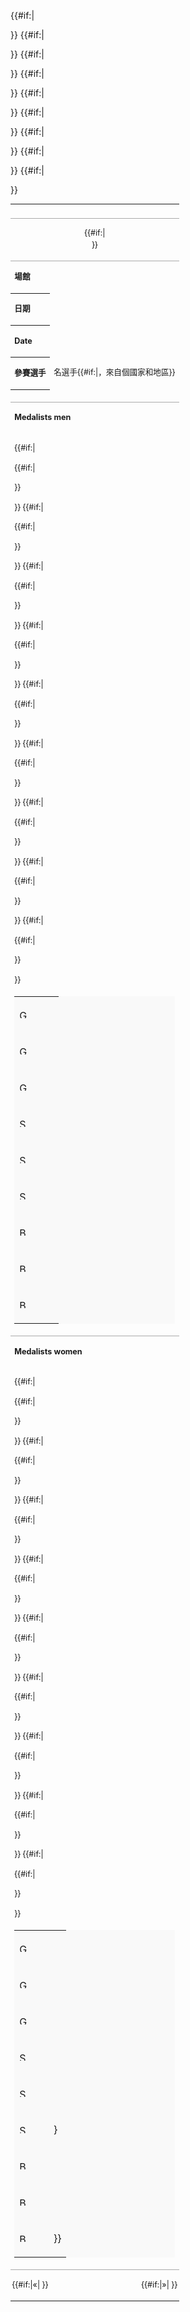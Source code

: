 <table class="infobox" cellpadding="3" style="width:24em; text-align:left; font-size:90%; line-height:1.5em; border-collapse:collapse;">
<tr><td colspan="2" style="text-align:center; font-size:125%; font-weight:bold; border-bottom:1px solid #aaa;">{{{event}}}</td></tr>
{{#if:{{{image|}}}|<tr><td colspan="2" style="text-align:center; border-bottom:1px solid #aaa; size:125px;"> {{{image}}} {{#if:{{{caption|}}}|<br /><span style="font-size:95%">{{{caption}}}</span> }}</td></tr>}}<!--
-->{{#if:{{{venue|}}}|<tr><th>場館</th><td>{{{venue}}}</td></tr>}}<!--
-->{{#if:{{{dates|}}}|<tr><th>日期</th><td>{{{dates}}}</td></tr>}}<!--
-->{{#if:{{{date|}}}|<tr><th>Date</th><td>{{{date}}}</td></tr>}}<!--
-->{{#if:{{{competitors|}}}|<tr><th>參賽選手</th><td>{{{competitors}}}名選手{{#if:{{{nations|}}}|，來自{{{nations}}}個國家和地區}}</td></tr>}}<!--
-->{{#if:{{{win_value|}}}|<tr><th>{{{win_label|Winning&nbsp;time}}}</th><td>{{{win_value}}}</td></tr>}}<!--
-->{{#if:{{{goldm|}}}{{{silverm|}}}{{{bronzem|}}}|<tr><th colspan="2" style="border-top:1px solid #aaa;">Medalists men</th></tr><tr><td colspan="2"><table style="background-color:#f9f9f9;"><!--
-->{{#if:{{{goldm|}}}|<tr valign="top"><td>[[Image:Gold medal icon.svg|14px|Gold medal]]&nbsp;</td><td class="nowraplinks">{{{goldm}}}</td>{{#if:{{{goldmNation|}}}|
<td>&nbsp;{{flag|{{{goldmNation}}}}}</td>}}</tr>}}<!--
-->{{#if:{{{goldm2|}}}|<tr valign="top"><td>[[Image:Gold medal icon.svg|14px|Gold medal]]&nbsp;</td><td class="nowraplinks">{{{goldm2}}}</td>{{#if:{{{goldmNation2|}}}|<td>&nbsp;{{flag|{{{goldmNation2}}}}}</td>}}</tr>}}<!--
-->{{#if:{{{goldm3|}}}|<tr valign="top"><td>[[Image:Gold medal icon.svg|14px|Gold medal]]&nbsp;</td><td class="nowraplinks">{{{goldm3}}}</td>{{#if:{{{goldmNation3|}}}|<td>&nbsp;{{flag|{{{goldmNation3}}}}}</td>}}</tr>}}<!--
-->{{#if:{{{silverm|}}}|<tr valign="top"><td>[[Image:Silver medal icon.svg|14px|Silver medal]]&nbsp;</td><td class="nowraplinks">{{{silverm}}}</td>{{#if:{{{silvermNation|}}}|<td>&nbsp;{{flag|{{{silvermNation}}}}}</td>}}</tr>}}<!--
-->{{#if:{{{silverm2|}}}|<tr valign="top"><td>[[Image:Silver medal icon.svg|14px|Silver medal]]&nbsp;</td><td class="nowraplinks">{{{silverm2}}}</td>{{#if:{{{silvermNation2|}}}|<td>&nbsp;{{flag|{{{silvermNation2}}}}}</td>}}</tr>}}<!--
-->{{#if:{{{silverm3|}}}|<tr valign="top"><td>[[Image:Silver medal icon.svg|14px|Silver medal]]&nbsp;</td><td class="nowraplinks">{{{silverm3}}}</td>{{#if:{{{silvermNation3|}}}|<td>&nbsp;{{flag|{{{silvermNation3}}}}}</td>}}</tr>}}<!--
-->{{#if:{{{bronzem|}}}|<tr valign="top"><td>[[Image:Bronze medal icon.svg|14px|Bronze medal]]&nbsp;</td><td class="nowraplinks">{{{bronzem}}}</td>{{#if:{{{bronzemNation|}}}|<td>&nbsp;{{flag|{{{bronzemNation}}}|}}</td>}}</tr>}}<!--
-->{{#if:{{{bronzem2|}}}|<tr valign="top"><td>[[Image:Bronze medal icon.svg|14px|Bronze medal]]&nbsp;</td><td class="nowraplinks">{{{bronzem2}}}</td>{{#if:{{{bronzemNation2|}}}|<td>&nbsp;{{flag|{{{bronzemNation2}}}}}</td>}}</tr>}}<!--
-->{{#if:{{{bronzem3|}}}|<tr valign="top"><td>[[Image:Bronze medal icon.svg|14px|Bronze medal]]&nbsp;</td><td class="nowraplinks">{{{bronzem3}}}</td>{{#if:{{{bronzemNation3|}}}|<td>&nbsp;{{flag|{{{bronzemNation3}}}}}</td>}}</tr>}}<!--
--></table></td></tr>}}<!--
-->{{#if:{{{goldw|}}}{{{silverw|}}}{{{bronzew|}}}|
<tr><th colspan="2" style="border-top:1px solid #aaa;">Medalists women</th></tr>
<tr><td colspan="2"><table style="background-color:#f9f9f9;"><!--
-->{{#if:{{{goldw|}}}|<tr valign="top"><td>[[Image:Gold medal icon.svg|14px|Gold medal]]&nbsp;</td><td class="nowraplinks">{{{goldw}}}</td>{{#if:{{{goldwNation|}}}|<td>&nbsp;{{flag|{{{goldwNation}}}}}</td>}}</tr>}}<!--
-->{{#if:{{{goldw2|}}}|<tr valign="top"><td>[[Image:Gold medal icon.svg|14px|Gold medal]]&nbsp;</td><td class="nowraplinks">{{{goldw2}}}</td>{{#if:{{{goldwNation2|}}}|<td>&nbsp;{{flag|{{{goldwNation2}}}}}</td>}}</tr>}}<!--
-->{{#if:{{{goldw3|}}}|<tr valign="top"><td>[[Image:Gold medal icon.svg|14px|Gold medal]]&nbsp;</td><td class="nowraplinks">{{{goldw3}}}</td>{{#if:{{{goldwNation3|}}}|<td>&nbsp;{{flag|{{{goldwNation3}}}|}}</td>}}</tr>}}<!--
-->{{#if:{{{silverw|}}}|<tr valign="top"><td>[[Image:Silver medal icon.svg|14px|Silver medal]]&nbsp;</td><td class="nowraplinks">{{{silverw}}}</td>{{#if:{{{silverwNation|}}}|<td>&nbsp;{{flag|{{{silverwNation}}}}}</td>}}</tr>}}<!--
-->{{#if:{{{silverw2|}}}|<tr valign="top"><td>[[Image:Silver medal icon.svg|14px|Silver medal]]&nbsp;</td><td class="nowraplinks">{{{silverw2}}}</td>{{#if:{{{silverwNation2|}}}|<td>&nbsp;{{flag|{{{silverwNation2}}}}}</td>}}</tr>}}<!--
-->{{#if:{{{silverw3|}}}|<tr valign="top"><td>[[Image:Silver medal icon.svg|14px|Silver medal]]&nbsp;</td><td class="nowraplinks">{{{silverw3}}}</td>{{#if:{{{silverwNation3|}}}|<td>&nbsp;{{flag|{{{silverwNation3}}}}}}</td>}}</tr>}}<!--
-->{{#if:{{{bronzew|}}}|<tr valign="top"><td>[[Image:Bronze medal icon.svg|14px|Bronze medal]]&nbsp;</td><td class="nowraplinks">{{{bronzew}}}</td>{{#if:{{{bronzewNation|}}}|<td>&nbsp;{{flag|{{{bronzewNation}}}}}</td>}}</tr>}}<!--
-->{{#if:{{{bronzew2|}}}|<tr valign="top"><td>[[Image:Bronze medal icon.svg|14px|Bronze medal]]&nbsp;</td><td class="nowraplinks">{{{bronzew2}}}</td>{{#if:{{{bronzewNation2|}}}|<td>&nbsp;{{flag|{{{bronzewNation2}}}}}</td>}}</tr>}}<!--
-->{{#if:{{{bronzew3|}}}|<tr valign="top"><td>[[Image:Bronze medal icon.svg|14px|Bronze medal]]&nbsp;</td><td class="nowraplinks">{{{bronzew3}}}</td>{{#if:{{{bronzewNation3|}}}|<td>&nbsp;{{{{{bronzewNation3}}}}}</td>}}</tr>}}<!--
--></table></td></tr>}}<!--
-->{{#if:{{{prev|}}}{{{next|}}}|<tr><td align="left" style="border-top:1px solid #aaa; padding:0.2em;">{{#if:{{{prev|}}}|«{{{prev}}}|&nbsp;}}</td><td align="right" style="border-top:1px solid #aaa; padding:0.2em;">{{#if:{{{next|}}}|{{{next}}}»|&nbsp;}}</td></tr>}}<!--
--></table><noinclude>{{documentation}}</noinclude>